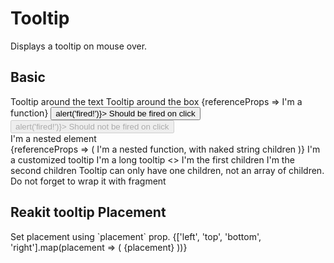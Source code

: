 
<Meta
  title="Components/Tooltip"
  component={Tooltip}
/>

# Tooltip

<Description>
  Displays a tooltip on mouse over.
</Description>

## Basic

<Canvas>
  <Story name="basic">
    <Box borderRadius={20} border="2px solid #333" p={4} width="max-content">
      <Tooltip text="tooltip">Tooltip around the text</Tooltip>
    </Box>
  </Story>
  <Story name="wrap">
    <Tooltip text="tooltip">
      <Box
        borderRadius={20}
        border="2px solid #333"
        p={4}
        width="max-content"
      >
        Tooltip around the box
      </Box>
    </Tooltip>
  </Story>
  <Story name="function">
    <Box borderRadius={20} border="2px solid #333" p={4} width="max-content">
      <Tooltip text="tooltip">
        {referenceProps => <Box {...referenceProps}>I'm a function</Box>}
      </Tooltip>
    </Box>
  </Story>
  <Story name="on-click">
    <Box borderRadius={20} border="2px solid #333" p={4} width="max-content">
      <Tooltip text="tooltip">
        <Button width={220} onClick={() => alert('fired!')}>
          Should be fired on click
        </Button>
      </Tooltip>
      <Box mt={2}>
        <Tooltip text="tooltip">
          <Button width={220} disabled onClick={() => alert('fired!')}>
            Should not be fired on click
          </Button>
        </Tooltip>
      </Box>
    </Box>
  </Story>
  <Story name="nested">
    <Box borderRadius={20} border="2px solid #333" p={4} width="max-content">
      <Tooltip text="tooltip">
        <Box>
          <div>I'm a nested element</div>
        </Box>
      </Tooltip>
    </Box>
  </Story>
  <Story name="nested-function">
    <Box borderRadius={20} border="2px solid #333" p={4} width="max-content">
      <Tooltip text="tooltip">
        {referenceProps => (
          <Box {...referenceProps}>
            I'm a nested function, with naked string children
          </Box>
        )}
      </Tooltip>
    </Box>
  </Story>
  <Story name="customized">
    <Box borderRadius={20} border="2px solid #333" p={4} width="max-content">
      <Tooltip text="tooltip" backgroundColor="red">
        <Box>I'm a customized tooltip</Box>
      </Tooltip>
    </Box>
  </Story>
  <Story name="long">
    <Box borderRadius={20} border="2px solid #333" p={4} width="max-content">
      <Tooltip width={150} text="I have a very very very very very very very very very very very very very very long text">
        <Box>I'm a long tooltip</Box>
      </Tooltip>
    </Box>
  </Story>
  <Story name="empty-div">
    <Box borderRadius={20} border="2px solid #333" p={4} width="max-content">
      <Tooltip text="empty div">
        <Box style={{ width: 10, height: 10, backgroundColor: 'red' }} />
      </Tooltip>
    </Box>
  </Story>
  <Story name="multiple-children">
    <Box borderRadius={20} border="2px solid #333" p={4} width="max-content">
      <Tooltip text="tooltip" backgroundColor="red">
        <>
          <Box>I'm the first children</Box>
          <Box>I'm the second children</Box>
          <Box>Tooltip can only have one children, not an array of children. Do not forget to wrap it with fragment</Box>
        </>
      </Tooltip>
    </Box>
  </Story>
</Canvas>

## Reakit tooltip Placement

<Description>
  Set placement using `placement` prop.
</Description>

<Canvas>
  <Story name="placement">
    <Box display="flex" justifyContent="space-evenly">
      {['left', 'top', 'bottom', 'right'].map(placement => (
        <Box key={placement} p={2}>
          <Tooltip text="tooltip" placement={placement}>
            {placement}
          </Tooltip>
        </Box>
      ))}
    </Box>
  </Story>
</Canvas>
